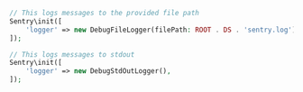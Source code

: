 ```php
// This logs messages to the provided file path
Sentry\init([
    'logger' => new DebugFileLogger(filePath: ROOT . DS . 'sentry.log'),
]);

// This logs messages to stdout
Sentry\init([
    'logger' => new DebugStdOutLogger(),
]);
```

